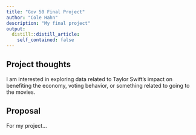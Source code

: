 ```yaml
---
title: "Gov 50 Final Project"
author: "Cole Hahn"
description: "My final project"
output:
  distill::distill_article:
    self_contained: false
---
```




## Project thoughts

I am interested in exploring data related to Taylor Swift's impact on benefiting the economy, voting behavior, or something related to going to the movies.

## Proposal

For my project...